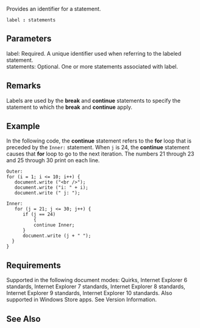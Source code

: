 Provides an identifier for a statement.

 label ''':''' statements

==Parameters==
; label: Required. A unique identifier used when referring to the labeled statement.
; statements: Optional. One or more statements associated with label.

==Remarks==
Labels are used by the '''break''' and '''continue''' statements to specify the statement to which the '''break''' and '''continue''' apply.


==Example==
In the following code, the '''continue''' statement refers to the '''for''' loop that is preceded by the <code>Inner:</code> statement. When <code>j</code> is 24, the '''continue''' statement causes that '''for''' loop to go to the next iteration. The numbers 21 through 23 and 25 through 30 print on each line.

 Outer:
 for (i = 1; i &lt;= 10; i++) {
    document.write ("&lt;br /&gt;");
    document.write ("i: " + i);
    document.write (" j: ");
    
 Inner:
    for (j = 21; j &lt;= 30; j++) {
       if (j == 24)
           {
           continue Inner;
       }
       document.write (j + " ");
   }
 }

==Requirements==
Supported in the following document modes: Quirks, Internet Explorer 6 standards, Internet Explorer 7 standards, Internet Explorer 8 standards, Internet Explorer 9 standards, Internet Explorer 10 standards. Also supported in Windows Store apps. See Version Information.


==See Also==

              

              
